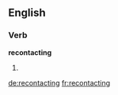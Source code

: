 ==English==

===Verb===
'''recontacting'''

# {{third-person singular of|recontact}}

[[de:recontacting]]
[[fr:recontacting]]
